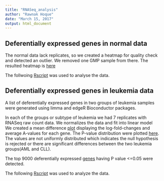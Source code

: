 ```yaml
---
title: "RNASeq_analysis"
author: "Rawnak Hoque"
date: "March 15, 2017"
output: html_document
---
```



## Deferentially expressed genes in normal data
The normal data lack replicates, so we created a heatmap for quality check and detected an outlier. We removed one GMP sample from there.
The resulted heatmap is [here](https://github.com/STAT540-UBC/team_Bloodies/blob/master/Data/RNA-seq/Normal/results/heatmap.pdf)

The follwoing [Rscript](https://github.com/STAT540-UBC/team_Bloodies/blob/master/Data/RNA-seq/Normal/code/RNASeq_normal.R) was used to analyse the data. 

## Deferentially expressed genes in leukemia data
 

A list of deferentially expressed genes in two groups of leukemia samples were generated using limma and edgeR Bioconductor packages. 
 

In each of the groups or subtype of leukemia we had 7 replicates with RNASeq raw count data.
We normalizes the data and fit into linear model 
We created a mean difference [plot](https://github.com/STAT540-UBC/team_Bloodies/blob/master/Data/RNA-seq/Leukemia/results/log-expression-fold-change.pdf) displaying the log-fold-changes and average A-values for each gene.
The P-value distribution were plotted [here](https://github.com/STAT540-UBC/team_Bloodies/blob/master/Data/RNA-seq/Leukemia/results/p-value-distribution.pdf). The values are not uniformly distributed which indicates the null hypothesis is rejected or there are significant differences between the two leukemia groups(AML and CLL).

The top 9000 deferentially expressed  [genes](https://raw.githubusercontent.com/STAT540-UBC/team_Bloodies/master/Data/RNA-seq/Leukemia/results/toptable.txt?token=AX06pOlK3uKeRoJeLjChSs2TmFcoubz7ks5Y0zE4wA%3D%3D) having P value <=0.05 were detected. 

The following [Rscript](https://github.com/STAT540-UBC/team_Bloodies/blob/master/Data/RNA-seq/Leukemia/code/RNASeq_leukemia_limma.R) was used to analyze the data.

